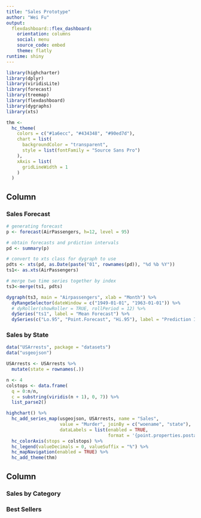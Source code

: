 ---
title: "Sales Prototype"
author: "Wei Fu"
output: 
  flexdashboard::flex_dashboard:
    orientation: columns
    social: menu
    source_code: embed
    theme: flatly
runtime: shiny
---
```{r setup, include=FALSE}
library(highcharter)
library(dplyr)
library(viridisLite)
library(forecast)
library(treemap)
library(flexdashboard)
library(dygraphs)
library(xts)

thm <- 
  hc_theme(
    colors = c("#1a6ecc", "#434348", "#90ed7d"),
    chart = list(
      backgroundColor = "transparent",
      style = list(fontFamily = "Source Sans Pro")
    ),
    xAxis = list(
      gridLineWidth = 1
    )
  )

```

Column {data-width=600}
-----------------------------------------------------------------------

### Sales Forecast

```{r global, include=FALSE}

# generating forecast
p <- forecast(AirPassengers, h=12, level = 95)

# obtain forecasts and prdiction intervals
pd <- summary(p)

# convert to xts class for dygraph to use
pdts <- xts(pd, as.Date(paste("01", rownames(pd)), "%d %b %Y"))
ts1<- as.xts(AirPassengers)

# merge two time series together by index
ts3<-merge(ts1, pdts)
```

```{r}
dygraph(ts3, main = "Airpassengers", xlab = "Month") %>%
  dyRangeSelector(dateWindow = c("1949-01-01", "1963-01-01")) %>%
  # dyRoller(showRoller = TRUE, rollPeriod = 12) %>%
  dySeries("ts1", label = "Mean Forecast") %>%
  dySeries(c("Lo.95", "Point.Forecast", "Hi.95"), label = "Prediction Interval")

```

### Sales by State

```{r}
data("USArrests", package = "datasets")
data("usgeojson")

USArrests <- USArrests %>%
  mutate(state = rownames(.))

n <- 4
colstops <- data.frame(
  q = 0:n/n,
  c = substring(viridis(n + 1), 0, 7)) %>%
  list_parse2()

highchart() %>%
  hc_add_series_map(usgeojson, USArrests, name = "Sales",
                    value = "Murder", joinBy = c("woename", "state"),
                    dataLabels = list(enabled = TRUE,
                                      format = '{point.properties.postalcode}')) %>%
  hc_colorAxis(stops = colstops) %>%
  hc_legend(valueDecimals = 0, valueSuffix = "%") %>%
  hc_mapNavigation(enabled = TRUE) %>%
  hc_add_theme(thm)
```

Column {.tabset data-width=400}
-----------------------------------------------------------------------

### Sales by Category

<!-- ```{r, fig.keep='none'} -->
<!-- data("Groceries", package = "arules") -->
<!-- dfitems <- tbl_df(Groceries@itemInfo) -->

<!-- set.seed(10) -->

<!-- dfitemsg <- dfitems %>% -->
<!--   mutate(category = gsub(" ", "-", level1), -->
<!--          subcategory = gsub(" ", "-", level2)) %>% -->
<!--   group_by(category, subcategory) %>% -->
<!--   summarise(sales = n() ^ 3 ) %>% -->
<!--   ungroup() %>% -->
<!--   sample_n(31) -->

<!-- tm <- treemap(dfitemsg, index = c("category", "subcategory"), -->
<!--               vSize = "sales", vColor = "sales", -->
<!--               type = "value", palette = rev(viridis(6))) -->

<!-- highchart() %>% -->
<!--   # hctreemap2 -->
<!--   hc_add_series_treemap(tm, allowDrillToNode = TRUE, -->
<!--                         layoutAlgorithm = "squarified") %>% -->
<!--   hc_add_theme(thm) -->
<!-- ``` -->

### Best Sellers

<!-- ```{r} -->
<!-- set.seed(2) -->

<!-- nprods <- 10 -->

<!-- dfitems %>% -->
<!--   sample_n(nprods) %>% -->
<!--   .$labels %>% -->
<!--   rep(times = sort(sample( 1e4:2e4, size = nprods), decreasing = TRUE)) %>% -->
<!--   factor(levels = unique(.)) %>% -->
<!--   hchart(showInLegend = FALSE, name = "Sales", pointWidth = 10) %>% -->
<!--   hc_add_theme(thm) %>% -->
<!--   hc_chart(type = "bar") -->

<!-- ``` -->
